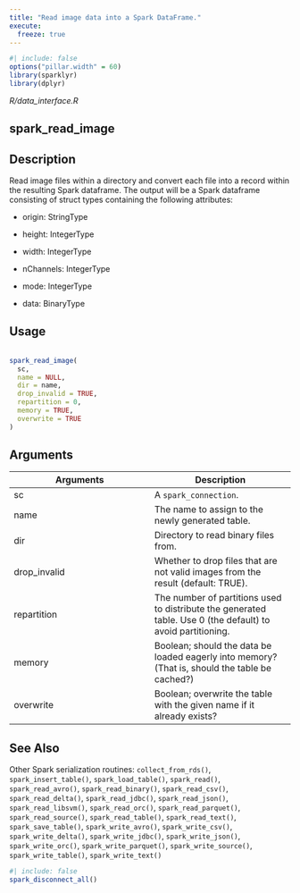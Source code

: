 ```yaml
---
title: "Read image data into a Spark DataFrame."
execute:
  freeze: true
---
```


```r
#| include: false
options("pillar.width" = 60)
library(sparklyr) 
library(dplyr)
```

*R/data_interface.R*

## spark_read_image

## Description

 Read image files within a directory and convert each file into a record within the resulting Spark dataframe. The output will be a Spark dataframe consisting of struct types containing the following attributes:        

- origin: StringType     

- height: IntegerType     

- width: IntegerType     

- nChannels: IntegerType     

- mode: IntegerType     

- data: BinaryType  

 


## Usage
```r
 
spark_read_image( 
  sc, 
  name = NULL, 
  dir = name, 
  drop_invalid = TRUE, 
  repartition = 0, 
  memory = TRUE, 
  overwrite = TRUE 
) 
```

## Arguments
|Arguments|Description|
|---|---|
| sc | A `spark_connection`. |
| name | The name to assign to the newly generated table. |
| dir | Directory to read binary files from. |
| drop_invalid | Whether to drop files that are not valid images from the result (default: TRUE). |
| repartition | The number of partitions used to distribute the generated table. Use 0 (the default) to avoid partitioning. |
| memory | Boolean; should the data be loaded eagerly into memory? (That is, should the table be cached?) |
| overwrite | Boolean; overwrite the table with the given name if it already exists? |






## See Also
 Other Spark serialization routines:  `collect_from_rds()`, `spark_insert_table()`, `spark_load_table()`, `spark_read()`, `spark_read_avro()`, `spark_read_binary()`, `spark_read_csv()`, `spark_read_delta()`, `spark_read_jdbc()`, `spark_read_json()`, `spark_read_libsvm()`, `spark_read_orc()`, `spark_read_parquet()`, `spark_read_source()`, `spark_read_table()`, `spark_read_text()`, `spark_save_table()`, `spark_write_avro()`, `spark_write_csv()`, `spark_write_delta()`, `spark_write_jdbc()`, `spark_write_json()`, `spark_write_orc()`, `spark_write_parquet()`, `spark_write_source()`, `spark_write_table()`, `spark_write_text()` 


```r
#| include: false
spark_disconnect_all()
```
